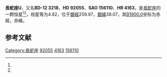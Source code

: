 {{Starbox begin
| name = 長蛇座U
}}
{{Starbox observe
| epoch = [[J2000.0|J2000.0]]
| constell = [[長蛇座|長蛇座]]<ref name=SIMBAD>{{cite web
 | url=http://simbad.u-strasbg.fr/simbad/sim-id?Ident=HR+4163
 | title =Pulsating variable Star
 | publisher=Centre de Données astronomiques de Strasbourg
 | work=SIMBAD
 | accessdate=2012-07-13}}</ref><ref name=DATA>{{cite web
 | url=http://vizier.u-strasbg.fr/viz-bin/VizieR-5?-out.add=.&-source=5050&-corr=PK=HR&-out.max=9999&HR=4163
 | title =VizieR Detailed Page
 | accessdate=2012-07-13}}</ref>
| 星官 = 
| ra = {{RA|10|37|33.2}}<ref name=SIMBAD /><ref name=DATA />
| dec = {{DEC|-13|23|4}}<ref name=SIMBAD /><ref name=DATA />
| appmag_v = 4.82<ref name=SIMBAD /><ref name=DATA />
}}
{{Starbox character
| class = C5II<ref name=SIMBAD /><ref name=DATA />
| b-v = 2.68<ref name=SIMBAD /><ref name=DATA />
| u-b = 5.78<ref name=SIMBAD /><ref name=DATA />
| r-i = 1.27<ref name=SIMBAD /><ref name=DATA />
| variable = 
}}
{{Starbox astrometry
| radial_v = 5.78
| prop_mo_ra = -25
| parallax = 
| p_error = 
}}
{{Starbox catalog
| names =BD-12 3218，[[SAO星表|SAO]] 156110，[[HD星表|HD]] 92055，[[HR星表|HR]] 4163}}
{{Starbox reference |Simbad=HR+4163}}
{{Starbox end}}

'''長蛇座U'''，又名'''BD-12 3218'''，'''HD 92055'''、'''SAO 156110'''、'''HR 4163'''，是[[長蛇座|長蛇座]]的一颗恒星<ref name=SIMBAD /><ref name=DATA />，视星等为4.82，位于[[銀道座標系|銀經]]259.97，[[銀道座標系|銀緯]]38.07，其[[B1900.0|B1900.0]]坐标为赤經{{RA|10|32|36.9}}，赤緯{{DEC|-12|38.07|52}}。

== 参考文献 ==
{{reflist}}

{{star-stub}}

{{長蛇座恒星}}
[[Category:長蛇座|Category:長蛇座]]
[[Category:HD和HDE天體|92055]]
[[Category:HR天體|4163]]
[[Category:SAO天體|156110]]